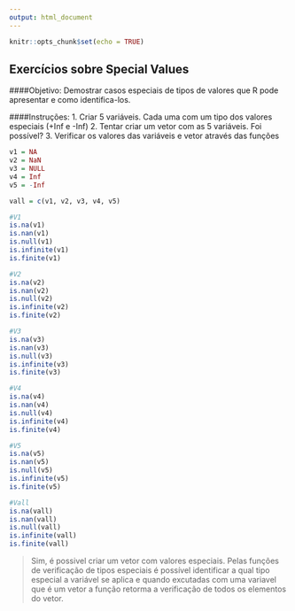 ```yaml
---
output: html_document
---
```


```r
knitr::opts_chunk$set(echo = TRUE)
```

## Exercícios sobre Special Values

####Objetivo:
Demostrar casos especiais de tipos de valores que R pode apresentar e como identifica-los.

####Instruções:
1. Criar 5 variáveis. Cada uma com um tipo dos valores especiais (+Inf e -Inf)
2. Tentar criar um vetor com as 5 variáveis.
   Foi possível?
3. Verificar os valores das variáveis e vetor através das funções

```r
v1 = NA
v2 = NaN
v3 = NULL
v4 = Inf
v5 = -Inf

vall = c(v1, v2, v3, v4, v5)

#V1
is.na(v1)
is.nan(v1)
is.null(v1)
is.infinite(v1)
is.finite(v1)

#V2
is.na(v2)
is.nan(v2)
is.null(v2)
is.infinite(v2)
is.finite(v2)

#V3
is.na(v3)
is.nan(v3)
is.null(v3)
is.infinite(v3)
is.finite(v3)

#V4
is.na(v4)
is.nan(v4)
is.null(v4)
is.infinite(v4)
is.finite(v4)

#V5
is.na(v5)
is.nan(v5)
is.null(v5)
is.infinite(v5)
is.finite(v5)

#Vall
is.na(vall)
is.nan(vall)
is.null(vall)
is.infinite(vall)
is.finite(vall)
```
 
>Sim, é possivel criar um vetor com valores especiais.
Pelas funções de verificação de tipos especiais é possível identificar a qual tipo especial a variável se aplica e quando excutadas com uma variavel que é um vetor a função retorma a verificação de todos os elementos do vetor.
